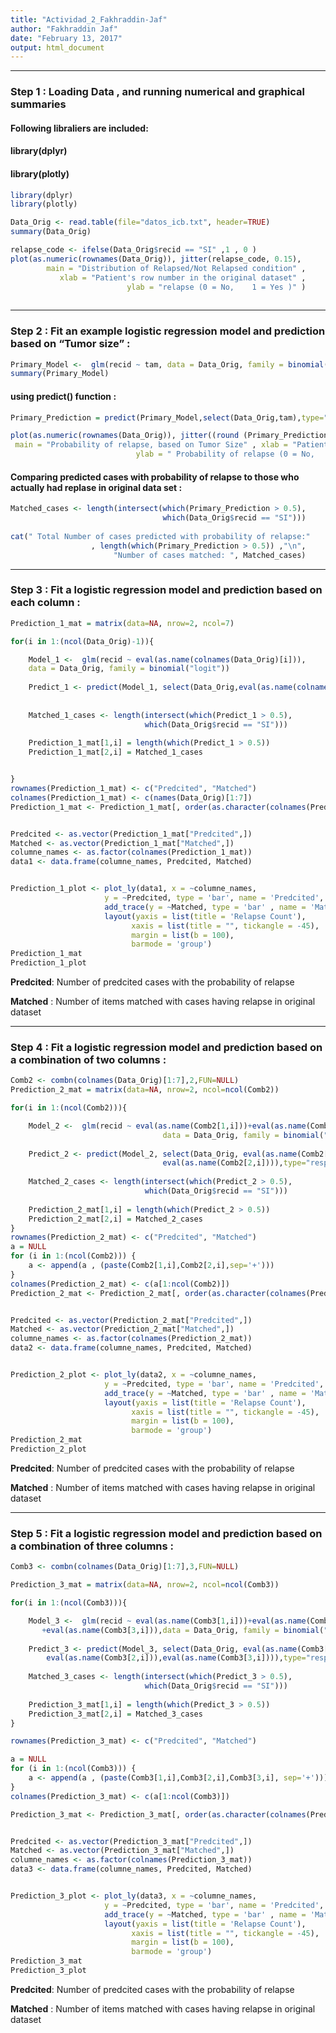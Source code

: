 ---
title: "Actividad_2_Fakhraddin-Jaf"
author: "Fakhraddin Jaf"
date: "February 13, 2017"
output: html_document
---
---------

### Step 1 : Loading Data , and running numerical and graphical summaries 

#### Following libraliers are included:
#### library(dplyr) 
#### library(plotly)

```{r chunk_name,include=FALSE}
library(dplyr)
library(plotly)
```


```{r}
Data_Orig <- read.table(file="datos_icb.txt", header=TRUE)
summary(Data_Orig)
```

```{r}
relapse_code <- ifelse(Data_Orig$recid == "SI" ,1 , 0 )
plot(as.numeric(rownames(Data_Orig)), jitter(relapse_code, 0.15), 
        main = "Distribution of Relapsed/Not Relapsed condition" , 
           xlab = "Patient's row number in the original dataset" , 
                          ylab = "relapse (0 = No,    1 = Yes )" )
        
```
------------

### Step 2 : Fit an example logistic regression model and prediction based on "Tumor size" :
```{r}
Primary_Model <-  glm(recid ~ tam, data = Data_Orig, family = binomial("logit"))
summary(Primary_Model)
```


#### using __predict()__ function :
```{r}
Primary_Prediction = predict(Primary_Model,select(Data_Orig,tam),type="response")

plot(as.numeric(rownames(Data_Orig)), jitter((round (Primary_Prediction )), 0.05) , 
 main = "Probability of relapse, based on Tumor Size" , xlab = "Patient's number" , 
                            ylab = " Probability of relapse (0 = No,    1 = Yes )")
```

#### Comparing predicted cases with probability of relapse to those who actually had replase in original data set  :
```{r}
Matched_cases <- length(intersect(which(Primary_Prediction > 0.5), 
                                  which(Data_Orig$recid == "SI")))
                                  
cat(" Total Number of cases predicted with probability of relapse:"
                  , length(which(Primary_Prediction > 0.5)) ,"\n", 
                       "Number of cases matched: ", Matched_cases)
```

-------------

### Step 3 : Fit a logistic regression model and prediction based on each column :
```{r}
Prediction_1_mat = matrix(data=NA, nrow=2, ncol=7)

for(i in 1:(ncol(Data_Orig)-1)){

    Model_1 <-  glm(recid ~ eval(as.name(colnames(Data_Orig)[i])),
	data = Data_Orig, family = binomial("logit"))
	
    Predict_1 <- predict(Model_1, select(Data_Orig,eval(as.name(colnames(Data_Orig)[i])))
                                                                        ,type="response")
	
    Matched_1_cases <- length(intersect(which(Predict_1 > 0.5), 
                              which(Data_Orig$recid == "SI")))
    
    Prediction_1_mat[1,i] = length(which(Predict_1 > 0.5))
    Prediction_1_mat[2,i] = Matched_1_cases


}
rownames(Prediction_1_mat) <- c("Predcited", "Matched")
colnames(Prediction_1_mat) <- c(names(Data_Orig)[1:7])
Prediction_1_mat <- Prediction_1_mat[, order(as.character(colnames(Prediction_1_mat)))]


Predcited <- as.vector(Prediction_1_mat["Predcited",])
Matched <- as.vector(Prediction_1_mat["Matched",])
columne_names <- as.factor(colnames(Prediction_1_mat))
data1 <- data.frame(columne_names, Predcited, Matched)


Prediction_1_plot <- plot_ly(data1, x = ~columne_names, 
                     y = ~Predcited, type = 'bar', name = 'Predcited', width = 920, alpha = 0.8) %>%
                     add_trace(y = ~Matched, type = 'bar' , name = 'Matched') %>%
                     layout(yaxis = list(title = 'Relapse Count'), 
                           xaxis = list(title = "", tickangle = -45), 
                           margin = list(b = 100),
                           barmode = 'group')
Prediction_1_mat
Prediction_1_plot

```

__Predcited__: Number of predcited cases with the probability of relapse

__Matched__ : Number of items matched with cases having relapse in original dataset


-------------

### Step 4 : Fit a logistic regression model and prediction based on a combination of two columns :
```{r}
Comb2 <- combn(colnames(Data_Orig)[1:7],2,FUN=NULL)
Prediction_2_mat = matrix(data=NA, nrow=2, ncol=ncol(Comb2))

for(i in 1:(ncol(Comb2))){

    Model_2 <-  glm(recid ~ eval(as.name(Comb2[1,i]))+eval(as.name(Comb2[2,i])), 
                                  data = Data_Orig, family = binomial("logit"))
    
    Predict_2 <- predict(Model_2, select(Data_Orig, eval(as.name(Comb2[1,i])), 
                                  eval(as.name(Comb2[2,i]))),type="response") 
    
    Matched_2_cases <- length(intersect(which(Predict_2 > 0.5), 
                              which(Data_Orig$recid == "SI")))
    
    Prediction_2_mat[1,i] = length(which(Predict_2 > 0.5))
    Prediction_2_mat[2,i] = Matched_2_cases
}
rownames(Prediction_2_mat) <- c("Predcited", "Matched")
a = NULL
for (i in 1:(ncol(Comb2))) {
    a <- append(a , (paste(Comb2[1,i],Comb2[2,i],sep='+')))
}
colnames(Prediction_2_mat) <- c(a[1:ncol(Comb2)])
Prediction_2_mat <- Prediction_2_mat[, order(as.character(colnames(Prediction_2_mat)))]


Predcited <- as.vector(Prediction_2_mat["Predcited",])
Matched <- as.vector(Prediction_2_mat["Matched",])
columne_names <- as.factor(colnames(Prediction_2_mat))
data2 <- data.frame(columne_names, Predcited, Matched)


Prediction_2_plot <- plot_ly(data2, x = ~columne_names, 
                     y = ~Predcited, type = 'bar', name = 'Predcited', width = 920, alpha = 0.8) %>%
                     add_trace(y = ~Matched, type = 'bar' , name = 'Matched') %>%
                     layout(yaxis = list(title = 'Relapse Count'), 
                           xaxis = list(title = "", tickangle = -45), 
                           margin = list(b = 100),
                           barmode = 'group')
Prediction_2_mat
Prediction_2_plot

```


__Predcited__: Number of predcited cases with the probability of relapse

__Matched__ : Number of items matched with cases having relapse in original dataset

--------

### Step 5 : Fit a logistic regression model and prediction based on a combination of three columns :

```{r}
Comb3 <- combn(colnames(Data_Orig)[1:7],3,FUN=NULL)

Prediction_3_mat = matrix(data=NA, nrow=2, ncol=ncol(Comb3))

for(i in 1:(ncol(Comb3))){

    Model_3 <-  glm(recid ~ eval(as.name(Comb3[1,i]))+eval(as.name(Comb3[2,i]))
       +eval(as.name(Comb3[3,i])),data = Data_Orig, family = binomial("logit"))
    
    Predict_3 <- predict(Model_3, select(Data_Orig, eval(as.name(Comb3[1,i])), 
        eval(as.name(Comb3[2,i])),eval(as.name(Comb3[3,i]))),type="response")
    
    Matched_3_cases <- length(intersect(which(Predict_3 > 0.5), 
                              which(Data_Orig$recid == "SI")))
    
    Prediction_3_mat[1,i] = length(which(Predict_3 > 0.5))
    Prediction_3_mat[2,i] = Matched_3_cases
}

rownames(Prediction_3_mat) <- c("Predcited", "Matched")

a = NULL
for (i in 1:(ncol(Comb3))) {
    a <- append(a , (paste(Comb3[1,i],Comb3[2,i],Comb3[3,i], sep='+')))
}
colnames(Prediction_3_mat) <- c(a[1:ncol(Comb3)])

Prediction_3_mat <- Prediction_3_mat[, order(as.character(colnames(Prediction_3_mat)))]


Predcited <- as.vector(Prediction_3_mat["Predcited",])
Matched <- as.vector(Prediction_3_mat["Matched",])
columne_names <- as.factor(colnames(Prediction_3_mat))
data3 <- data.frame(columne_names, Predcited, Matched)


Prediction_3_plot <- plot_ly(data3, x = ~columne_names, 
                     y = ~Predcited, type = 'bar', name = 'Predcited', width = 920, alpha = 0.8) %>%
                     add_trace(y = ~Matched, type = 'bar' , name = 'Matched') %>%
                     layout(yaxis = list(title = 'Relapse Count'), 
                           xaxis = list(title = "", tickangle = -45), 
                           margin = list(b = 100),
                           barmode = 'group')
Prediction_3_mat
Prediction_3_plot
```

__Predcited__: Number of predcited cases with the probability of relapse

__Matched__ : Number of items matched with cases having relapse in original dataset





